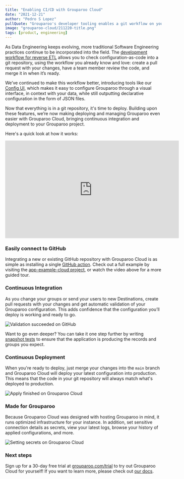 ```yaml
---
title: "Enabling CI/CD with Grouparoo Cloud"
date: "2021-12-21"
author: "Pedro S Lopez"
pullQuote: "Grouparoo's developer tooling enables a git workflow on your Reverse ETL project."
image: "grouparoo-cloud/211220-title.png"
tags: [product, engineering]
---
```


As Data Engineering keeps evolving, more traditional Software Engineering practices continue to be incorporated into the field. The [development workflow for reverse ETL](/blog/software-development-workflow) allows you to check configuration-as-code into a git repository, using the workflow you already know and love: create a pull request with your changes, have a team member review the code, and merge it in when it’s ready.

We’ve continued to make this workflow better, introducing tools like our [Config UI](/docs/config#getting-started-with-ui-config), which makes it easy to configure Grouparoo through a visual interface, in context with your data, while still outputting declarative configuration in the form of JSON files.

Now that everything is in a git repository, it's time to deploy. Building upon these features, we’re now making deploying and managing Grouparoo even easier with Grouparoo Cloud, bringing continuous integration and deployment to your Grouparoo project.

Here's a quick look at how it works:

<p className="video-responsive">
  <iframe
    width="560"
    height="315"
    src="https://www.youtube.com/embed/pI9Af4FJ3ws?rel=0"
    frameBorder="0"
    allow="accelerometer; autoplay; clipboard-write; encrypted-media; gyroscope; picture-in-picture"
    allowFullScreen
  ></iframe>
</p>

### Easily connect to GitHub

Integrating a new or existing GitHub repository with Grouparoo Cloud is as simple as installing a single [GitHub action](https://github.com/grouparoo/cloud-action). Check out a full example by visiting the [app-example-cloud project](https://github.com/grouparoo/app-example-cloud/), or watch the video above for a more guided tour.

### Continuous Integration

As you change your groups or send your users to new Destinations, create pull requests with your changes and get automatic validation of your Grouparoo configuration. This adds confidence that the configuration you’ll deploy is working and ready to go.

<Image
  centered
  alt="Validation succeeded on GitHub"
  src="grouparoo-cloud/github-validate.png"
  width={1900}
  height={1234}
/>

Want to go even deeper? You can take it one step further by writing [snapshot tests](/docs/running/testing#writing-tests) to ensure that the application is producing the records and groups you expect.

### Continuous Deployment

When you're ready to deploy, just merge your changes into the `main` branch and Grouparoo Cloud will deploy your latest configuration into production. This means that the code in your git repository will always match what's deployed to production.

<Image
  centered
  alt="Apply finished on Grouparoo Cloud"
  src="grouparoo-cloud/apply.png"
  width={960}
  height={682}
/>

### Made for Grouparoo

Because Grouparoo Cloud was designed with hosting Grouparoo in mind, it runs optimized infrastructure for your instance. In addition, set sensitive connection details as secrets, view your latest logs, browse your history of applied configurations, and more.

<Image
  centered
  alt="Setting secrets on Grouparoo Cloud"
  src="grouparoo-cloud/secrets.png"
  width={960}
  height={675}
/>

### Next steps

Sign up for a 30-day free trial at [grouparoo.com/trial](/trial) to try out Grouparoo Cloud for yourself!
If you want to learn more, please check out [our docs](/docs/cloud).
